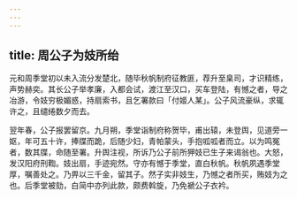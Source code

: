 ```yaml
---
---
---
```

title: 周公子为妓所绐
---



元和周季堂初以未入流分发楚北，随毕秋帆制府征教匪，荐升至臬司，才识精练，声势赫奕。其长公子举孝廉，入都会试，渡江至汉口，买车登陆，有憾之者，导之冶游，令妓穷极媚惑，持扇索书，且乞署款曰「付姬人某」。公子风流豪纵，求辄许之，且缱绻数夕而去。

翌年春，公子报罢留京。九月朔，季堂诣制府称贺毕，甫出辕，未登舆，见道旁一妪，年可五十许，捧牒而跪，后随少妇，青帕蒙头，手抱呱呱者而立。以为鸣冤者，数其牒，命随至署。升舆注视，所诉乃公子前所狎妓已生子来谒翁也。大怒，发汉阳府刑鞫。妓出扇，手迹宛然。守亦有憾于季堂，直白秋帆。秋帆夙遇季堂厚，嘱善处之。乃畀以三千金，留其子。然子实非妓生，乃憾之者所买，贿妓为之也。后季堂被劾，白简中亦列此款，颇费斡旋，乃免褫公子衣衿。